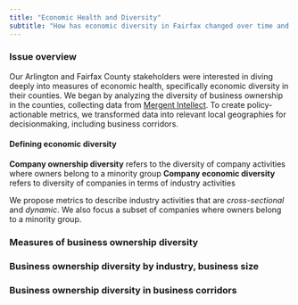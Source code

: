 ```yaml
---
title: "Economic Health and Diversity"
subtitle: "How has economic diversity in Fairfax changed over time and space?"
---
```


### Issue overview

Our Arlington and Fairfax County stakeholders were interested in diving deeply into measures of economic health, specifically economic diversity in their counties. We began by analyzing the diversity of business ownership in the counties, collecting data from [Mergent Intellect](https://www.mergentintellect.com/index.php/search/index). To create policy-actionable metrics, we transformed data into relevant local geographies for decisionmaking, including business corridors. 

#### Defining economic diversity

**Company ownership diversity** refers to the diversity of company activities where owners belong to a minority group
**Company economic diversity** refers to diversity of companies in terms of industry activities

We propose metrics to describe industry activities that are *cross-sectional* and *dynamic*. We also focus a subset of companies where owners belong to a minority group.



### Measures of business ownership diversity

### Business ownership diversity by industry, business size

### Business ownership diversity in business corridors
